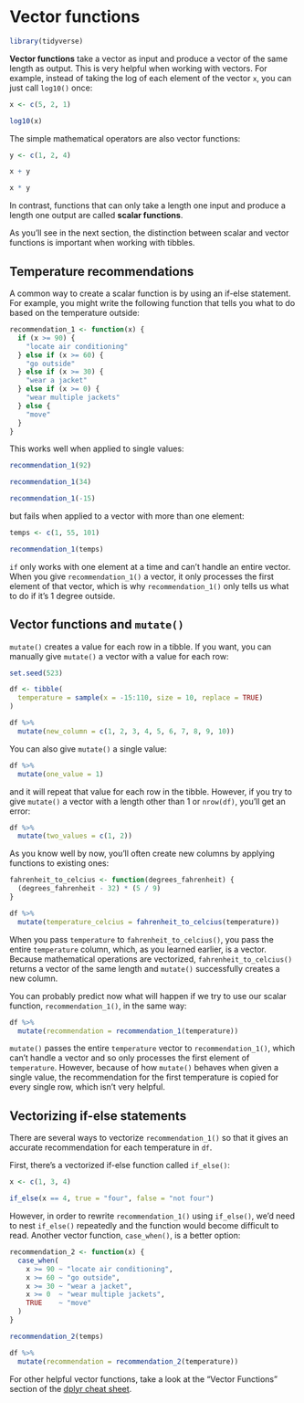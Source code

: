 
# Vector functions

```r
library(tidyverse)
```


**Vector functions** take a vector as input and produce a vector of the same length as output. This is very helpful when working with vectors. For example, instead of taking the log of each element of the vector `x`, you can just call `log10()` once:

```r
x <- c(5, 2, 1)

log10(x)
```

The simple mathematical operators are also vector functions:

```r
y <- c(1, 2, 4)

x + y

x * y
```

In contrast, functions that can only take a length one input and produce a length one output are called **scalar functions**. 

As you'll see in the next section, the distinction between scalar and vector functions is important when working with tibbles.

## Temperature recommendations

A common way to create a scalar function is by using an if-else statement. For example, you might write the following function that tells you what to do based on the temperature outside:

```r
recommendation_1 <- function(x) {
  if (x >= 90) {
    "locate air conditioning"
  } else if (x >= 60) {
    "go outside"
  } else if (x >= 30) {
    "wear a jacket"
  } else if (x >= 0) {
    "wear multiple jackets"
  } else {
    "move"
  }
}
```

This works well when applied to single values:

```r
recommendation_1(92)

recommendation_1(34)

recommendation_1(-15)
```

but fails when applied to a vector with more than one element:

```r
temps <- c(1, 55, 101)

recommendation_1(temps)
```

`if` only works with one element at a time and can't handle an entire vector. When you give `recommendation_1()` a vector, it only processes the first element of that vector, which is why `recommendation_1()` only tells us what to do if it's 1 degree outside.

## Vector functions and `mutate()`

`mutate()` creates a value for each row in a tibble. If you want, you can manually give `mutate()` a vector with a value for each row:

```r
set.seed(523)

df <- tibble(
  temperature = sample(x = -15:110, size = 10, replace = TRUE)
)

df %>% 
  mutate(new_column = c(1, 2, 3, 4, 5, 6, 7, 8, 9, 10))
```

You can also give `mutate()` a single value:

```r
df %>% 
  mutate(one_value = 1)
```

and it will repeat that value for each row in the tibble. However, if you try to give `mutate()` a vector with a length other than 1 or `nrow(df)`, you'll get an error:

```r
df %>% 
  mutate(two_values = c(1, 2))
```

As you know well by now, you'll often create new columns by applying functions to existing ones:

```r
fahrenheit_to_celcius <- function(degrees_fahrenheit) {
  (degrees_fahrenheit - 32) * (5 / 9)
}

df %>% 
  mutate(temperature_celcius = fahrenheit_to_celcius(temperature))
```

When you pass `temperature` to `fahrenheit_to_celcius()`, you pass the entire `temperature` column, which, as you learned earlier, is a vector. Because mathematical operations are vectorized, `fahrenheit_to_celcius()` returns a vector of the same length and `mutate()` successfully creates a new column.

You can probably predict now what will happen if we try to use our scalar function, `recommendation_1()`, in the same way:

```r
df %>% 
  mutate(recommendation = recommendation_1(temperature))
```

`mutate()` passes the entire `temperature` vector to `recommendation_1()`, which can't handle a vector and so only processes the first element of `temperature`. However, because of how `mutate()` behaves when given a single value, the recommendation for the first temperature is copied for every single row, which isn't very helpful. 

## Vectorizing if-else statements

There are several ways to vectorize `recommendation_1()` so that it gives an accurate recommendation for each temperature in `df`.

First, there's a vectorized if-else function called `if_else()`:

```r
x <- c(1, 3, 4)

if_else(x == 4, true = "four", false = "not four")
```

However, in order to rewrite `recommendation_1()` using `if_else()`, we'd need to nest `if_else()` repeatedly and the function would become difficult to read. Another vector function, `case_when()`, is a better option:

```r
recommendation_2 <- function(x) {
  case_when(
    x >= 90 ~ "locate air conditioning",
    x >= 60 ~ "go outside",
    x >= 30 ~ "wear a jacket",
    x >= 0  ~ "wear multiple jackets",
    TRUE    ~ "move"
  )
}

recommendation_2(temps)

df %>% 
  mutate(recommendation = recommendation_2(temperature))
```

For other helpful vector functions, take a look at the "Vector Functions" section of the [dplyr cheat sheet](https://github.com/rstudio/cheatsheets/blob/master/data-transformation.pdf).
